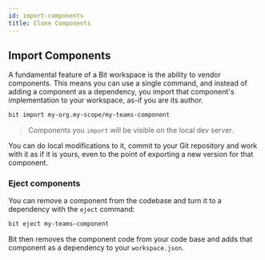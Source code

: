 ```yaml
---
id: import-components
title: Clone Components
---
```


## Import Components

A fundamental feature of a Bit workspace is the ability to vendor components. This means you can use a single command, and instead of adding a component as a dependency, you import that component's implementation to your workspace, as-if you are its author.

```sh
bit import my-org.my-scope/my-teams-component
```

> Components you `import` will be visible on the local dev server.

You can do local modifications to it, commit to your Git repository and work with it as if it is yours, even to the point of exporting a new version for that component.

### Eject components

You can remove a component from the codebase and turn it to a dependency with the `eject` command:

```sh
bit eject my-teams-component
```

Bit then removes the component code from your code base and adds that component as a dependency to your `workspace.json`.
